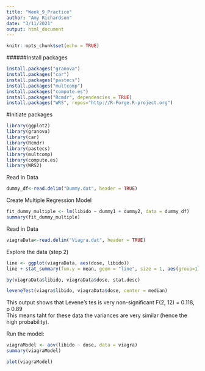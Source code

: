 ```yaml
---
title: "Week_9_Practice"
author: "Amy Richardson"
date: "3/11/2021"
output: html_document
---
```


```r
knitr::opts_chunk$set(echo = TRUE)
```

######Install packages
```r
install.packages("granova")
install.packages("car")
install.packages("pastecs")
install.packages("multcomp")
install.packages("compute.es")
install.packages("Rcmdr", dependencies = TRUE)
install.packages("WRS", repos="http://R-Forge.R-project.org")
```


#Initiate packages
```r
library(ggplot2)
library(granova)
library(car)
library(Rcmdr)
library(pastecs)
library(multcomp)
library(compute.es)
library(WRS2)
```

Read in Data
```r
dummy_df<-read.delim("Dummy.dat", header = TRUE)
```

Create Multiple Regression Model
```r
fit_dummy_multiple <- lm(libido ~ dummy1 + dummy2, data = dummy_df)
summary(fit_dummy_multiple)
```

Read in Data
```r
viagraData<-read.delim("Viagra.dat", header = TRUE)
```

Explore the data (step 2)
```r
line <- ggplot(viagraData, aes(dose, libido))
line + stat_summary(fun.y = mean, geom = "line", size = 1, aes(group=1), colour = "#FF6633") + stat_summary(fun.data = mean_cl_boot, geom = "errorbar", width = 0.2, size = 0.75, colour = "#990000") + stat_summary(fun.y = mean, geom = "point", size = 4, colour = "#990000") + stat_summary(fun.y = mean, geom = "point", size = 3, colour = "#FF6633") + labs(x = "Dose of Viagra", y = "Mean Libido")


```

```r
by(viagraData$libido, viagraData$dose, stat.desc)
```

```r
leveneTest(viagra$libido, viagraData$dose, center = median)
```

This output shows that Levene's tes is very non-significant 
F(2, 12) = 0.118, p 0.89  
This means taht for these data the variances are very similar (hence the high probability).

Run the model:
```r
viagraModel <- aov(libido ~ dose, data = viagra)
summary(viagraModel)
```
```r
plot(viagraModel)
```














